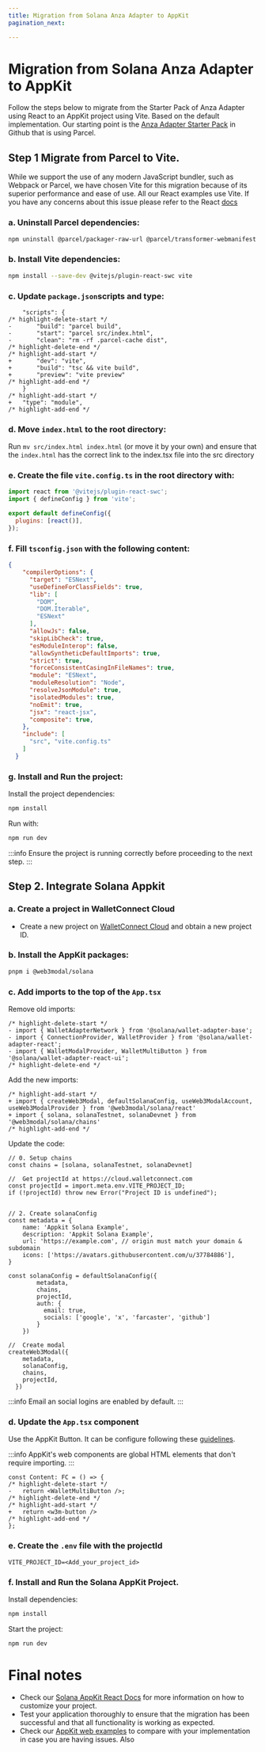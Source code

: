 ```yaml
---
title: Migration from Solana Anza Adapter to AppKit
pagination_next: 

---
```


# Migration from Solana Anza Adapter to AppKit

Follow the steps below to migrate from the Starter Pack of Anza Adapter using React to an AppKit project using Vite. Based on the default implementation. Our starting point is the [Anza Adapter Starter Pack](https://github.com/anza-xyz/wallet-adapter/blob/master/packages/starter/react-ui-starter/) in Github that is using Parcel.

## Step 1 Migrate from Parcel to Vite.

While we support the use of any modern JavaScript bundler, such as Webpack or Parcel, we have chosen Vite for this migration because of its superior performance and ease of use. All our React examples use Vite. 
If you have any concerns about this issue please refer to the React [docs](https://react.dev/learn/start-a-new-react-project#can-i-use-react-without-a-framework)

### a. Uninstall Parcel dependencies:

```bash npm2yarn
npm uninstall @parcel/packager-raw-url @parcel/transformer-webmanifest parcel
```

### b. Install Vite dependencies:
```bash npm2yarn
npm install --save-dev @vitejs/plugin-react-swc vite
```

### c. Update `package.json`scripts and type:
```tsx
    "scripts": {
/* highlight-delete-start */
-       "build": "parcel build",
-       "start": "parcel src/index.html",
-       "clean": "rm -rf .parcel-cache dist",
/* highlight-delete-end */
/* highlight-add-start */
+       "dev": "vite",
+       "build": "tsc && vite build",
+       "preview": "vite preview"
/* highlight-add-end */
    }
/* highlight-add-start */
+   "type": "module",
/* highlight-add-end */
```

### d. Move `index.html` to the root directory:

Run `mv src/index.html index.html` (or move it by your own) and ensure that the `index.html` has the correct link to the index.tsx file into the src directory

### e. Create the file `vite.config.ts` in the root directory with:

```js
import react from '@vitejs/plugin-react-swc';
import { defineConfig } from 'vite';

export default defineConfig({
  plugins: [react()],
});
```

### f. Fill ` tsconfig.json ` with the following content:

```json
{
    "compilerOptions": {
      "target": "ESNext",
      "useDefineForClassFields": true,
      "lib": [
        "DOM",
        "DOM.Iterable",
        "ESNext"
      ],
      "allowJs": false,
      "skipLibCheck": true,
      "esModuleInterop": false,
      "allowSyntheticDefaultImports": true,
      "strict": true,
      "forceConsistentCasingInFileNames": true,
      "module": "ESNext",
      "moduleResolution": "Node",
      "resolveJsonModule": true,
      "isolatedModules": true,
      "noEmit": true,
      "jsx": "react-jsx",
      "composite": true,
    },
    "include": [
      "src", "vite.config.ts"
    ]
  }
```

### g. Install and Run the project:

Install the project dependencies:
```bash npm2yarn
npm install
```

Run with:
```bash npm2yarn
npm run dev
```

:::info
Ensure the project is running correctly before proceeding to the next step.
:::

## Step 2. Integrate Solana Appkit

### a. Create a project in WalletConnect Cloud

+ Create a new project on [WalletConnect Cloud](https://cloud.walletconnect.com) and obtain a new project ID.

### b. Install the AppKit packages: 

```bash npm2yarn
pnpm i @web3modal/solana
```

### c. Add imports to the top of the `App.tsx`

Remove old imports:

```tsx
/* highlight-delete-start */
- import { WalletAdapterNetwork } from '@solana/wallet-adapter-base';
- import { ConnectionProvider, WalletProvider } from '@solana/wallet-adapter-react';
- import { WalletModalProvider, WalletMultiButton } from '@solana/wallet-adapter-react-ui';
/* highlight-delete-end */
```

Add the new imports:

```tsx
/* highlight-add-start */
+ import { createWeb3Modal, defaultSolanaConfig, useWeb3ModalAccount, useWeb3ModalProvider } from '@web3modal/solana/react'
+ import { solana, solanaTestnet, solanaDevnet } from '@web3modal/solana/chains'
/* highlight-add-end */
```

Update the code:

```tsx
// 0. Setup chains
const chains = [solana, solanaTestnet, solanaDevnet]

//  Get projectId at https://cloud.walletconnect.com
const projectId = import.meta.env.VITE_PROJECT_ID;
if (!projectId) throw new Error("Project ID is undefined");


// 2. Create solanaConfig
const metadata = {
    name: 'Appkit Solana Example',
    description: 'Appkit Solana Example',
    url: 'https://example.com', // origin must match your domain & subdomain
    icons: ['https://avatars.githubusercontent.com/u/37784886'],
}

const solanaConfig = defaultSolanaConfig({
        metadata,
        chains,
        projectId,
        auth: {
          email: true,
          socials: ['google', 'x', 'farcaster', 'github']
        }
    })

//  Create modal
createWeb3Modal({
    metadata,
    solanaConfig,
    chains,
    projectId,
  })
```
:::info
Email an social logins are enabled by default.
:::


### d. Update the `App.tsx` component

Use the AppKit Button. It can be configure following these [guidelines](https://docs.walletconnect.com/appkit/react-native/core/components#w3mbutton-).

:::info
AppKit's web components are global HTML elements that don't require importing.
:::

```tsx
const Content: FC = () => {
/* highlight-delete-start */
-   return <WalletMultiButton />;
/* highlight-delete-end */
/* highlight-add-start */
+   return <w3m-button />
/* highlight-add-end */   
};

```

### e. Create the `.env` file with the projectId

```
VITE_PROJECT_ID=<Add_your_project_id>
```

### f. Install and Run the Solana AppKit Project.

Install dependencies:
```bash npm2yarn
npm install
```
 Start the project:
```bash npm2yarn
npm run dev
```

# Final notes

- Check our [Solana AppKit React Docs](/appkit/react/core/installation?platform=solana) for more information on how to customize your project.
- Test your application thoroughly to ensure that the migration has been successful and that all functionality is working as expected.
- Check our [AppKit web examples](https://github.com/WalletConnect/web-examples/tree/main/dapps/web3modal/react-solana) to compare with your implementation in case you are having issues. Also 
